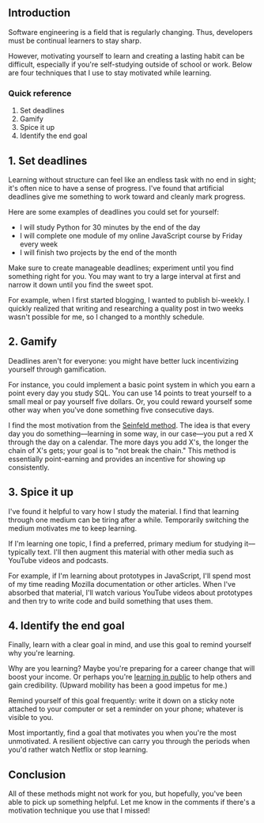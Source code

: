 
## Introduction

Software engineering is a field that is regularly changing. Thus, developers must be continual learners to stay sharp.

However, motivating yourself to learn and creating a lasting habit can be difficult, especially if you're self-studying outside of school or work. Below are four techniques that I use to stay motivated while learning.

### Quick reference

1. Set deadlines
2. Gamify
3. Spice it up
4. Identify the end goal

## 1. Set deadlines

Learning without structure can feel like an endless task with no end in sight; it's often nice to have a sense of progress. I've found that artificial deadlines give me something to work toward and cleanly mark progress.

Here are some examples of deadlines you could set for yourself:

-   I will study Python for 30 minutes by the end of the day
-   I will complete one module of my online JavaScript course by Friday every week
-   I will finish two projects by the end of the month

Make sure to create manageable deadlines; experiment until you find something right for you. You may want to try a large interval at first and narrow it down until you find the sweet spot.

For example, when I first started blogging, I wanted to publish bi-weekly. I quickly realized that writing and researching a quality post in two weeks wasn't possible for me, so I changed to a monthly schedule.

## 2. Gamify

Deadlines aren't for everyone: you might have better luck incentivizing yourself through gamification.

For instance, you could implement a basic point system in which you earn a point every day you study SQL. You can use 14 points to treat yourself to a small meal or pay yourself five dollars. Or, you could reward yourself some other way when you've done something five consecutive days.

I find the most motivation from the [Seinfeld method](https://lifehacker.com/jerry-seinfelds-productivity-secret-281626). The idea is that every day you do something––learning in some way, in our case––you put a red X through the day on a calendar. The more days you add X's, the longer the chain of X's gets; your goal is to "not break the chain." This method is essentially point-earning and provides an incentive for showing up consistently.

<OpenToWork />

## 3. Spice it up

I've found it helpful to vary how I study the material. I find that learning through one medium can be tiring after a while. Temporarily switching the medium motivates me to keep learning.

If I'm learning one topic, I find a preferred, primary medium for studying it––typically text. I'll then augment this material with other media such as YouTube videos and podcasts.

For example, if I'm learning about prototypes in JavaScript, I'll spend most of my time reading Mozilla documentation or other articles. When I've absorbed that material, I'll watch various YouTube videos about prototypes and then try to write code and build something that uses them.

## 4. Identify the end goal

Finally, learn with a clear goal in mind, and use this goal to remind yourself why you're learning.

Why are you learning? Maybe you're preparing for a career change that will boost your income. Or perhaps you're [learning in public](https://www.swyx.io/learn-in-public/) to help others and gain credibility. (Upward mobility has been a good impetus for me.)

Remind yourself of this goal frequently: write it down on a sticky note attached to your computer or set a reminder on your phone; whatever is visible to you.

Most importantly, find a goal that motivates you when you're the most unmotivated. A resilient objective can carry you through the periods when you'd rather watch Netflix or stop learning.

## Conclusion

All of these methods might not work for you, but hopefully, you've been able to pick up something helpful. Let me know in the comments if there's a motivation technique you use that I missed!

<ConnectSection />
